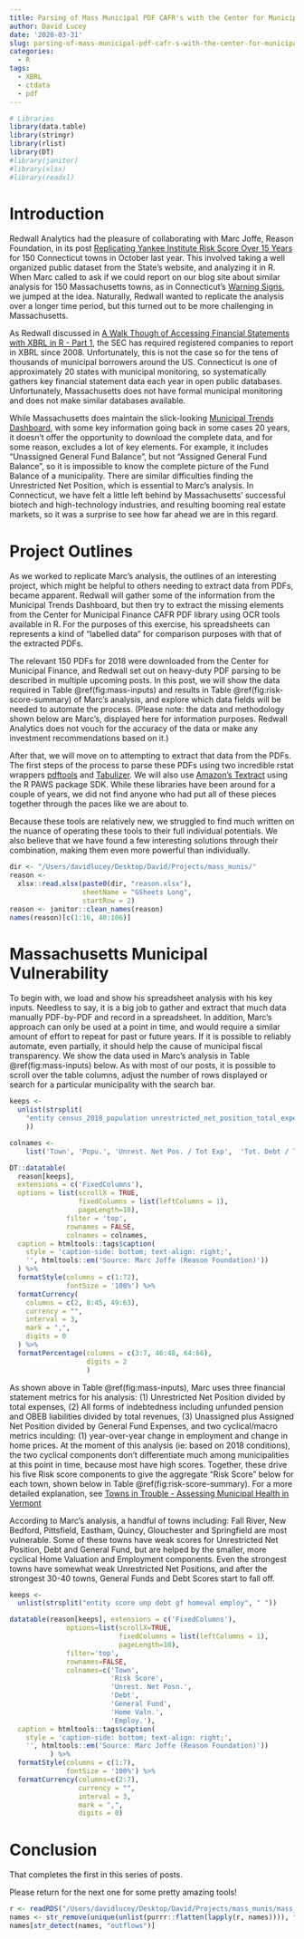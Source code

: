 ```yaml
---
title: Parsing of Mass Municipal PDF CAFR's with the Center for Municipal Finance - Part 1
author: David Lucey
date: '2020-03-31'
slug: parsing-of-mass-municipal-pdf-cafr-s-with-the-center-for-municipal-finance
categories:
  - R
tags:
  - XBRL
  - ctdata
  - pdf
---
```



```r
# Libraries
library(data.table)
library(stringr)
library(rlist)
library(DT)
#library(janitor)
#library(xlsx)
#library(readxl)

```


# Introduction

Redwall Analytics had the pleasure of collaborating with Marc Joffe, Reason Foundation, in its post [Replicating Yankee Institute Risk Score Over 15 Years](https://redwallanalytics.com/2019/10/12/replicating-yankee-institute-risk-score-over-15-years/) for 150 Connecticut towns in October last year. This involved taking a well organized public dataset from the State's website, and analyzing it in R. When Marc called to ask if we could report on our blog site about similar analysis for 150 Massachusetts towns, as in Connecticut's [Warning Signs](https://yankeeinstitute.org/wp-content/uploads/2018/08/Warning-Signs-min-1.pdf), we jumped at the idea. Naturally, Redwall wanted to replicate the analysis over a longer time period, but this turned out to be more challenging in Massachusetts. 

As Redwall discussed in [A Walk Though of Accessing Financial Statements with XBRL in R - Part 1](https://redwallanalytics.com/2020/02/18/a-walk-though-of-accessing-financial-statements-with-xbrl-in-r-part-1/), the SEC has required registered companies to report in XBRL since 2008. Unfortunately, this is not the case so for the tens of thousands of municipal borrowers around the US. Connecticut is one of approximately 20 states with municipal monitoring, so systematically gathers key financial statement data each year in open public databases. Unfortunately, Massachusetts does not have formal municipal monitoring and does not make similar databases available. 

While Massachusetts does maintain the slick-looking [Municipal Trends Dashboard](https://www.mass.gov/service-details/municipal-finance-trend-dashboard), with some key information going back in some cases 20 years, it doesn't offer the opportunity to download the complete data, and for some reason, excludes a lot of key elements. For example, it includes "Unassigned General Fund Balance", but not "Assigned General Fund Balance", so it is impossible to know the complete picture of the Fund Balance of a municipality. There are similar difficulties finding the Unrestricted Net Position, which is essential to Marc's analysis. In Connecticut, we have felt a little left behind by Massachusetts' successful biotech and high-technology industries, and resulting booming real estate markets, so it was a surprise to see how far ahead we are in this regard.

# Project Outlines

As we worked to replicate Marc's analysis, the outlines of an interesting project, which might be helpful to others needing to extract data from PDFs, became apparent. Redwall will gather some of the information from the Municipal Trends Dashboard, but then try to extract the missing elements from the Center for Municipal Finance CAFR PDF library using OCR tools available in R. For the purposes of this exercise, his spreadsheets can represents a kind of "labelled data" for comparison purposes with that of the extracted PDFs.

The relevant 150 PDFs for 2018 were downloaded from the Center for Municipal Finance, and Redwall set out on heavy-duty PDF parsing to be described in multiple upcoming posts. In this post, we will show the data required in Table \@ref(fig:mass-inputs) and results in Table \@ref(fig:risk-score-summary) of Marc's analysis, and explore which data fields will be needed to automate the process. (Please note: the data and methodology shown below are Marc's, displayed here for information purposes. Redwall Analytics does not vouch for the accuracy of the data or make any investment recommendations based on it.)

After that, we will move on to attempting to extract that data from the PDFs. The first steps of the process to parse these PDFs using two incredible rstat wrappers [pdftools](https://docs.ropensci.org/pdftools/) and [Tabulizer](https://docs.ropensci.org/tabulizer/). We will also use [Amazon's Textract](https://aws.amazon.com/textract/) using the R PAWS package SDK. While these libraries have been around for a couple of years, we did not find anyone who had put all of these pieces together through the paces like we are about to. 

Because these tools are relatively new, we struggled to find much written on the nuance of operating these tools to their full individual potentials. We also believe that we have found a few interesting solutions through their combination, making them even more powerful than individually.


```r

dir <- "/Users/davidlucey/Desktop/David/Projects/mass_munis/"
reason <-
  xlsx::read.xlsx(paste0(dir, "reason.xlsx"),
                  sheetName = "GSheets Long",
                  startRow = 2)
reason <- janitor::clean_names(reason)
names(reason)[c(1:16, 40:106)]

```

# Massachusetts Municipal Vulnerability

To begin with, we load and show his spreadsheet analysis with his key inputs. Needless to say, it is a big job to gather and extract that much data manually PDF-by-PDF and record in a spreadsheet. In addition, Marc's approach can only be used at a point in time, and would require a similar amount of effort to repeat for past or future years. If it is possible to reliably automate, even partially, it should help the cause of municipal fiscal transparency. We show the data used in Marc's analysis in Table \@ref(fig:mass-inputs) below. As with most of our posts, it is possible to scroll over the table columns, adjust the number of rows displayed or search for a particular municipality with the search bar. 

```r
keeps <- 
  unlist(strsplit(
    "entity census_2018_population unrestricted_net_position_total_expenditures total_debt_total_revenue unassigned_and_assigned_general_fund_balance_general_fund_expenditures home_price_change employment_change current_assets current_liabilities total_assets total_net_position total_unrestricted_net_position general_revenues capital_grants_and_contributions charges_for_services operating_grants_and_contributions other total_revenues total_expenditures change_in_net_assets general_fund_revenues general_fund_expenditures revenues_over_under_expenditure net_1 governmental_fund_revenues governmental_fund_expenditures revenues_over_under_expenditure_2 net_2 current_portion_of_long_term_debt net_pension_liability net_opeb_liability all_other_long_term_debt total_long_term_debt_sum_of_four_fields_above total_long_term_debt_from_balance_sheet net_opeb_obligation_governmental_activities net_opeb_obligation_business_type_activities net_opeb_obligation_governmentwide net_opeb_obligation_component_units adec_opeb annual_opeb_cost actual_contribution_opeb actuarial_valuation_of_assets_opeb total_opeb_liability unfunded_actuarially_accrued_liability_opeb funded_ratio_opeb discount_rate_opeb inflation_rate_opeb actuarially_determined_pension_contribution actual_pension_contribution gen_fund_balance_non_spendable gen_fund_balance_restricted gen_fund_balance_committed assigned_general_fund_balance unassigned_general_fund_balance general_fund_balance_previously_labeled_excess_deficiency_general_fund all_gen_fund_balance tot_gov_fund_balance_non_spendable tot_gov_fund_balance_restricted tot_gov_fund_balance_committed assigned_governmental_fund_balance unassigned_governmental_fund_balance governmental_fund_balance pension_adec_over_total_revenue general_fund_balance_over_general_fund_expenditure total_debt_ex_pension_liability_over_total_revenue", " "
    ))

colnames <- 
    list('Town', 'Popu.', 'Unrest. Net Pos. / Tot Exp',  'Tot. Debt / Tot. Rev.', 'GF Bal. / GF Exp', 'Home Price Chg.', 'Employ. Chg.', 'Current Assets', 'Current Liab.', 'Tot. Assets', 'Tot. Net Position', 'Tot. Unrest. Net Position', 'Genl Rev.','Cap Grants/Contrib.', 'Chgs for Svcs', 'Oper. Grants/Contrib', 'Other', 'Tot. Rev.', 'Tot. Exp.', 'Net Chg. Net Assets', 'GF Rev.', 'GF Exp', 'Rev +/- Exp', 'Net_1', 'Gov. Fund Revs.', 'Gov. Fund Exp.', 'Rev over/under Exp_2', 'Net_2', 'Current LTD', 'Net Pension Liab.', 'Net OPEB Liab.', 'Other LTD', 'Tot. LTD', 'Tot LTD from Bal. Sheet', 'Net OPEB - Governmental', 'Net OPEB - Business', 'Net OPEB - Government-wide', 'Net OPEB - Components', 'Adec OPEB', 'Annual OPEB cost', 'Act. OPEB Contrib.', 'Actuarial OPEB assets', 'Tot. OPEB Liab.', 'Accrued Unfunded OPEB Liab.', 'OPEB Funded Ratio', 'OPEB Disc. Rate', 'OPEB Infl. Rate', 'Actuarial Pension Contrib.', 'Actual Pension Contrib.', 'Non Spendable GF Bal.', 'Restrict. GF Bal.', 'Committed GF Bal.', 'Assigned GF Bal.', 'Unassign. GF Bal.', 'GF prev. labelled excess deficiency', 'All GF Bal.', 'Tot Gov Fund Non-spendable', 'Tot Gov Fund Restrict.', 'Tot Gov Fund Committed', 'Assign. Gov. Fund Bal.', 'Unassign. Gov. Fund Bal.', 'Gov. Fund Bal.', 'Pension adec / Tot. Rev.', 'GF Bal. / GF Exp.', 'Tot. Debt ex Pension Liab. / Tot. Rev.')

DT::datatable(
  reason[keeps], 
  extensions = c('FixedColumns'),
  options = list(scrollX = TRUE,
                 fixedColumns = list(leftColumns = 1),
                 pageLength=10),
              filter = 'top',
              rownames = FALSE,
              colnames = colnames,
  caption = htmltools::tags$caption(
    style = 'caption-side: bottom; text-align: right;',
    '', htmltools::em('Source: Marc Joffe (Reason Foundation)'))
  ) %>%
  formatStyle(columns = c(1:72),
              fontSize = '100%') %>%
  formatCurrency(
    columns = c(2, 8:45, 49:63),
    currency = "",
    interval = 3,
    mark = ",",
    digits = 0
  ) %>%
  formatPercentage(columns = c(3:7, 46:48, 64:66),
                   digits = 2
                   )

```

As shown above in Table \@ref(fig:mass-inputs), Marc uses three financial statement metrics for his analysis: (1) Unrestricted Net Position divided by total expenses, (2) All forms of indebtedness including unfunded pension and OBEB liabilities divided by total revenues, (3) Unassigned plus Assigned Net Position divided by General Fund Expenses, and two cyclical/macro metrics inculding: (1) year-over-year change in employment and change in home prices. At the moment of this analysis (ie: based on 2018 conditions), the two cyclical components don't differentiate much among municipalities at this point in time, because most have high scores. Together, these drive his five Risk score components to give the aggregate "Risk Score" below for each town, shown below in Table \@ref(fig:risk-score-summary). For a more detailed explanation, see [Towns in Trouble - Assessing Municipal Health in Vermont](http://ethanallen.org/wp-content/uploads/2019/11/Towns-in-Trouble.EAI-2019.-11.18.2019.pdf)

According to Marc's analysis, a handful of towns including:  Fall River, New Bedford, Pittsfield, Eastham, Quincy, Glouchester and Springfield are most vulnerable. Some of these towns have weak scores for Unrestricted Net Position, Debt and General Fund, but are helped by the smaller, more cyclical Home Valuation and Employment components. Even the strongest towns have somewhat weak Unrestricted Net Positions, and after the strongest 30-40 towns, General Funds and Debt Scores start to fall off. 

```r

keeps <- 
  unlist(strsplit("entity score unp debt gf homeval employ", " "))

datatable(reason[keeps], extensions = c('FixedColumns'),
              options=list(scrollX=TRUE,
                           fixedColumns = list(leftColumns = 1),
                           pageLength=10),
              filter='top',
              rownames=FALSE,
              colnames=c('Town',
                         'Risk Score',
                         'Unrest. Net Posn.',
                         'Debt',
                         'General Fund',
                         'Home Valn.',
                         'Employ.'),
  caption = htmltools::tags$caption(
    style = 'caption-side: bottom; text-align: right;',
    '', htmltools::em('Source: Marc Joffe (Reason Foundation)'))
          ) %>% 
  formatStyle(columns = c(1:7),
              fontSize = '100%') %>%
  formatCurrency(columns=c(2:7),
                 currency = "", 
                 interval = 3, 
                 mark = ",",
                 digits = 0)
```


# Conclusion

That completes the first in this series of posts. 

Please return for the next one for some pretty amazing tools!



```r

r <- readRDS("/Users/davidlucey/Desktop/David/Projects/mass_munis/mass_files.RDS")
names <- str_remove(unique(unlist(purrr::flatten(lapply(r, names)))), "users_davidlucey_desktop_david_projects_mass_munis_data_")
names[str_detect(names, "outflows")]
```




